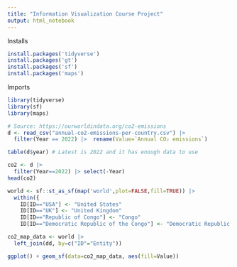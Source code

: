 ```yaml
---
title: "Information Visualization Course Project"
output: html_notebook
---
```


Installs
```r
install.packages('tidyverse')
install.packages('gt')
install.packages('sf')
install.packages('maps')
```

Imports
```r
library(tidyverse)
library(sf)
library(maps)
```
```r
# Source: https://ourworldindata.org/co2-emissions
d <- read_csv("annual-co2-emissions-per-country.csv") |> 
  filter(Year == 2022) |>  rename(Value=`Annual CO₂ emissions`)

table(d$year) # Latest is 2022 and it has enough data to use

co2 <- d |>
  filter(Year==2022) |> select(-Year)
head(co2)
```

```r
world <- sf::st_as_sf(map('world',plot=FALSE,fill=TRUE)) |>
  within({
    ID[ID=="USA"] <- "United States" 
    ID[ID=="UK"] <- "United Kingdom"
    ID[ID=="Republic of Congo"] <- "Congo"
    ID[ID=="Democratic Republic of the Congo"] <- "Democratic Republic of Congo"})

co2_map_data <- world |>
  left_join(dd, by=c("ID"="Entity"))

ggplot() + geom_sf(data=co2_map_data, aes(fill=Value))

```


